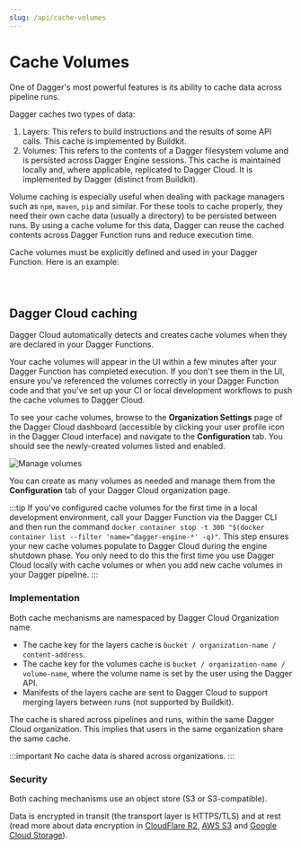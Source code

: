 ```yaml
---
slug: /api/cache-volumes
---
```


# Cache Volumes

One of Dagger's most powerful features is its ability to cache data across pipeline runs.

Dagger caches two types of data:

1. Layers: This refers to build instructions and the results of some API calls. This cache is implemented by Buildkit.
2. Volumes: This refers to the contents of a Dagger filesystem volume and is persisted across Dagger Engine sessions. This cache is maintained locally and, where applicable, replicated to Dagger Cloud. It is implemented by Dagger (distinct from Buildkit).

Volume caching is especially useful when dealing with package managers such as `npm`, `maven`, `pip` and similar. For these tools to cache properly, they need their own cache data (usually a directory) to be persisted between runs. By using a cache volume for this data, Dagger can reuse the cached contents across Dagger Function runs and reduce execution time.

Cache volumes must be explicitly defined and used in your Dagger Function. Here is an example:

<Tabs groupId="language">
<TabItem value="Go">

```go file=../cookbook/snippets/cache-dependencies/go/main.go
```

</TabItem>
<TabItem value="Python">

```python file=../cookbook/snippets/cache-dependencies/python/main.py
```

</TabItem>
<TabItem value="TypeScript">

```typescript file=../cookbook/snippets/cache-dependencies/typescript/index.ts
```

</TabItem>
</Tabs>

## Dagger Cloud caching

Dagger Cloud automatically detects and creates cache volumes when they are declared in your Dagger Functions.

Your cache volumes will appear in the UI within a few minutes after your Dagger Function has completed execution. If you don't see them in the UI, ensure you've referenced the volumes correctly in your Dagger Function code and that you've set up your CI or local development workflows to push the cache volumes to Dagger Cloud.

To see your cache volumes, browse to the **Organization Settings** page of the Dagger Cloud dashboard (accessible by clicking your user profile icon in the Dagger Cloud interface) and navigate to the **Configuration** tab. You should see the newly-created volumes listed and enabled.

![Manage volumes](/img/current_docs/api/manage-volumes.png)

You can create as many volumes as needed and manage them from the **Configuration** tab of your Dagger Cloud organization page.

:::tip
If you've configured cache volumes for the first time in a local development environment, call your Dagger Function via the Dagger CLI and then run the command `docker container stop -t 300 "$(docker container list --filter 'name=^dagger-engine-*' -q)"`. This step ensures your new cache volumes populate to Dagger Cloud during the engine shutdown phase. You only need to do this the first time you use Dagger Cloud locally with cache volumes or when you add new cache volumes in your Dagger pipeline.
:::

### Implementation

Both cache mechanisms are namespaced by Dagger Cloud Organization name.
- The cache key for the layers cache is `bucket / organization-name / content-address`.
- The cache key for the volumes cache is `bucket / organization-name / volume-name`, where the volume name is set by the user using the Dagger API.
- Manifests of the layers cache are sent to Dagger Cloud to support merging layers between runs (not supported by Buildkit).

The cache is shared across pipelines and runs, within the same Dagger Cloud organization. This implies that users in the same organization share the same cache.

:::important
No cache data is shared across organizations.
:::

### Security

Both caching mechanisms use an object store (S3 or S3-compatible).

Data is encrypted in transit (the transport layer is HTTPS/TLS) and at rest (read more about data encryption in [CloudFlare R2](https://developers.cloudflare.com/r2/reference/data-security/), [AWS S3](https://docs.aws.amazon.com/AmazonS3/latest/userguide/access-bucket-intro.html) and [Google Cloud Storage](https://cloud.google.com/docs/security/encryption/default-encryption)).
